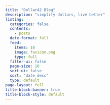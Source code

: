 ```yaml
---
title: "Dollar42 Blog"
description: "simplify dollars, live better"
listing:
  categories: false
  contents:
    - posts
  date-format: full
  feed:
    items: 10
    image: favicon.png
    type: full
  filter-ui: false
  page-size: 10
  sort-ui: false
  sort: "date desc"
  type: default
page-layout: full
title-block-banner: true
title-block-style: default
---
```



